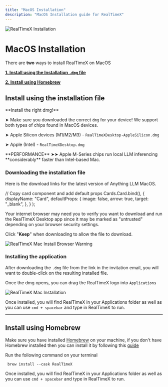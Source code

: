 ```yaml
---
title: "MacOS Installation"
description: "MacOS Installation guide for RealTimeX"
---
```



<Image
  src="/images/getting-started/installation/macos/header-image.png"
  height={1080}
  width={1920}
  quality={100}
  alt="RealTimeX Installation"
/>

# MacOS Installation

There are **two** ways to install RealTimeX on MacOS

**[1. Install using the Installation `.dmg` file](#install-using-the-installation-file)**

**[2. Install using Homebrew](#install-using-homebrew)**

## Install using the installation file

<Callout type="warning" emoji="⚠️">
  **Install the right dmg!**

➤ Make sure you downloaded the correct `dmg` for your device! We support both types of chips found in MacOS devices.

➤ Apple Silicon devices (M1/M2/M3) - `RealTimeXDesktop-AppleSilicon.dmg`

➤ Apple (Intel) - `RealTimeXDesktop.dmg`

</Callout>

<Callout type="info" emoji="️💡">
  **PERFORMANCE** ➤➤ Apple M-Series chips run local LLM inferencing
  **considerably** faster than Intel-based Mac.
</Callout>

### Downloading the installation file

Here is the download links for the latest version of Anything LLM MacOS.

<Cards>
  <Card 
    title="MacOS (Intel-based CPU)" 
    href="https://cdn.realtimex.ai/latest/RealTimeXDesktop.dmg"> 
  </Card>

  <Card 
    title="MacOS (M-Series CPU)" 
    href="https://cdn.realtimex.ai/latest/RealTimeXDesktop-Silicon.dmg"> 
  </Card>
</Cards>

  // Copy card component and add default props
  Cards.Card.bind(),
  {
    displayName: "Card",
    defaultProps: {
      image: false,
      arrow: true,
      target: "_blank",
    },
  }
);

Your internet browser may need you to verify you want to download and run the RealTimeX Desktop app since it may be marked as "untrusted" depending on your browser security settings.

Click "**Keep**" when downloading to allow the file to download.

<Image
  src="/images/getting-started/installation/macos/browser-warning.png"
  height={1080}
  width={1920}
  quality={100}
  alt="RealTimeX Mac Install Browser Warning"
/>

### Installing the application

After downloading the `.dmg` file from the link in the invitation email, you will want to double-click on the resulting installed file.

Once the dmg opens, you can drag the RealTimeX logo into `Applications`

<Image
  src="/images/getting-started/installation/macos/install.png"
  height={1080}
  width={1920}
  quality={100}
  alt="RealTimeX Mac Installation"
/>

Once installed, you will find RealTimeX in your Applications folder as well as you can use `cmd + spacebar` and type in RealTimeX to run.

---

## Install using Homebrew

Make sure you have installed [Homebrew](https://brew.sh/) on your machine, if you don't have Homebrew installed then you can install it by following this [guide](https://mac.install.guide/homebrew/3)

Run the following command on your terminal

```shell copy
 brew install --cask RealTimeX
```

Once installed, you will find RealTimeX in your Applications folder as well as you can use `cmd + spacebar` and type in RealTimeX to run.

